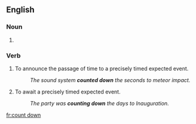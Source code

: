 ==English==

===Noun===
{{en-noun}}

# {{alternative spelling of|[[countdown]]}}

===Verb===
{{en-verb|inf=to [[count]] [[down]]|counts down|counting down|counted down}}  

# To announce the passage of time to a precisely timed expected event.
#: ''The sound system '''counted down''' the seconds to meteor impact.''
# To await a precisely timed expected event.
#: ''The party was '''counting down''' the days to Inauguration.''

[[fr:count down]]